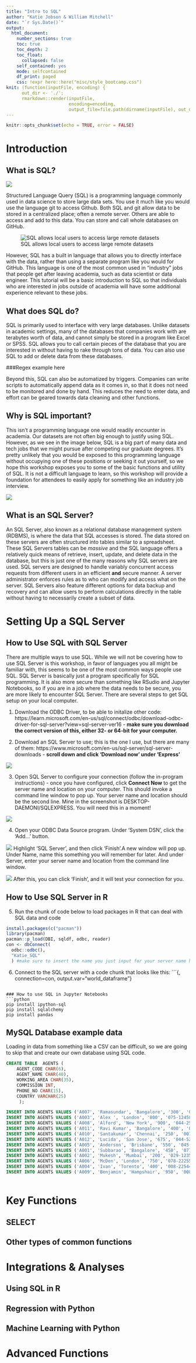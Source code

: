 ```yaml
---
title: "Intro to SQL"
author: "Katie Jobson & William Mitchell"
date: "`r Sys.Date()`"
output: 
  html_document: 
    number_sections: true
    toc: true
    toc_depth: 2
    toc_float:
      collapsed: false
    self_contained: yes
    mode: selfcontained
    df_print: paged
    css: !expr here::here("misc/style_bootcamp.css")
knit: (function(inputFile, encoding) { 
      out_dir <- './';
      rmarkdown::render(inputFile,
                        encoding=encoding, 
                        output_file=file.path(dirname(inputFile), out_dir, 'index.html')) })
---
```


```r
knitr::opts_chunk$set(echo = TRUE, error = FALSE)
```

# Introduction

## What is SQL?

![](images/logo.png)

Structured Language Query (SQL) is a programming language commonly used in data science to store large data sets. You use it much like you would use the language git to access Github. Both SQL and git allow data to be stored in a centralized place; often a remote server. Others are able to access and add to this data. You can store and call whole databases on GitHub. 

![SQL allows local users to access large remote datasets](images/demonstrate.jpg)

However, SQL has a built in language that allows you to directly interface with the data, rather than using a separate program like you would for GitHub. This language is one of the most common used in "industry" jobs that people get after leaving academia, such as data scientist or data engineer. This tutorial will be a basic introduction to SQL so that individuals who are interested in jobs outside of academia will have some additional experience relevant to these jobs. 

## What does SQL do?

SQL is primarily used to interface with very large databases. Unlike datasets in academic settings, many of the databases that companies work with are terabytes worth of data, and cannot simply be stored in a program like Excel or SPSS. SQL allows you to call certain pieces of the database that you are interested in without having to rake through tons of data. You can also use SQL to add or delete data from these databases.

###Regex example here

Beyond this, SQL can also be automatized by triggers. Companies can write scripts to automatically append data as it comes in, so that it does not need to be monitored and done by hand. This reduces the need to enter data, and effort can be geared towards data cleaning and other functions.

## Why is SQL important?

This isn't a programming language one would readily encounter in academia. Our datasets are not often big enough to justify using SQL. However, as we see in the image below, SQL is a big part of many data and tech jobs that we might pursue after competing our graduate degrees. It's pretty unlikely that you would be exposed to this programming language without occupying one of these positions or seeking it out yourself, so we hope this workshop exposes you to some of the basic functions and utility of SQL. It is not a difficult language to learn, so this workshop will provide a foundation for attendees to easily apply for something like an industry job interview.

![](images/sql_intro.png)


## What is an SQL Server?

An SQL Server, also known as a relational database management system (RDBMS), is where the data that SQL accesses is stored. The data stored on these servers are often structured into tables similar to a spreadsheet. These SQL Servers tables can be *massive* and the SQL language offers a relatively quick means of retrieve, insert, update, and delete data in the database, but this is just one of the many reasons why SQL servers are used. SQL servers are designed to handle variably concurrent access requests from different users in an efficient **and** secure manner. A server administrator enforces rules as to who can modify and access what on the server. SQL Servers also feature different options for data backup and recovery and can allow users to perform calculations directly in the table without having to necessarily create a subset of data. 

# Setting Up a SQL Server

## How to Use SQL with SQL Server

There are multiple ways to use SQL. While we will not be covering how to use SQL Server is this workshop, in favor of languages you all might be familiar with, this seems to be one of the most common ways people use SQL. SQL Server is basically just a program specifically for SQL programming. It is also more secure than something like RSudio and Jupyter Notebooks, so if you are in a job where the data needs to be secure, you are more likely to encounter SQL Server. There are several steps to get SQL setup on your local computer.


1. Download the ODBC Driver, to be able to initalize other code: https://learn.microsoft.com/en-us/sql/connect/odbc/download-odbc-driver-for-sql-server?view=sql-server-ver16 - **make sure you download the correct version of this, either 32- or 64-bit for your computer.**

2. Download an SQL Server to use; this is the one I use, but there are many of them: https://www.microsoft.com/en-us/sql-server/sql-server-downloads - **scroll down and click 'Download now' under 'Express'**

![](images/sql_server_2022.png)

3. Open SQL Server to configure your connection (follow the in-program instructions) - once you have configured, click **Connect Now** to get the server name and location on your computer. This should invoke a command line window to pop up. Your server name and location should be the second line. Mine in the screenshot is DESKTOP-DAEMONI\/SQLEXPRESS. You will need this in a moment! 

![](images/sqllcmd.png)

4. Open your ODBC Data Source program. Under 'System DSN', click the 'Add...' button. 

![](images/odbc_datasource_add.png)
Highlight 'SQL Server', and then click 'Finish'.A new window will pop up. Under Name, name this something you will remember for later. And under Server, enter your server name and location from the command line window.

![](images/newdatasource.png)
After this, you can click 'Finish', and it will test your connection for you. 

## How to Use SQL Server in R

5. Run the chunk of code below to load packages in R that can deal with SQL data and code

```r
install.packages(c("pacman"))
library(pacman)
pacman::p_load(DBI, sqldf, odbc, reader)
con <- dbConnect(
  odbc::odbc(), 
  "Katie_SQL"
  ) #make sure to insert the name you just input for your server name here
```

6. Connect to the SQL server with a code chunk that looks like this:
```{\sql, connection=con, output.var="world_dataframe"\}

```

### How to use SQL in Jupyter Notebooks
```python
pip install ipython-sql
pip install sqlalchemy
pip install pandas
```

## MySQL Database example data

Loading in data from something like a CSV can be difficult, so we are going to skip that and create our own database using SQL code. 

```sql
CREATE TABLE  AGENTS (	
    AGENT_CODE CHAR(6), 
	AGENT_NAME CHAR(40), 
	WORKING_AREA CHAR(35), 
	COMMISSION INT, 
	PHONE_NO CHAR(15), 
	COUNTRY VARCHAR(25) 
	 );
```

```sql
INSERT INTO AGENTS VALUES ('A007', 'Ramasundar', 'Bangalore', '300', '077-25814763', '');
INSERT INTO AGENTS VALUES ('A003', 'Alex ', 'London', '800', '075-12458969', '');
INSERT INTO AGENTS VALUES ('A008', 'Alford', 'New York', '900', '044-25874365', '');
INSERT INTO AGENTS VALUES ('A011', 'Ravi Kumar', 'Bangalore', '400', '077-45625874', '');
INSERT INTO AGENTS VALUES ('A010', 'Santakumar', 'Chennai', '250', '007-22388644', '');
INSERT INTO AGENTS VALUES ('A012', 'Lucida', 'San Jose', '675', '044-52981425', '');
INSERT INTO AGENTS VALUES ('A005', 'Anderson', 'Brisbane', '550', '045-21447739', '');
INSERT INTO AGENTS VALUES ('A001', 'Subbarao', 'Bangalore', '450', '077-12346674', '');
INSERT INTO AGENTS VALUES ('A002', 'Mukesh', 'Mumbai', '200', '029-12358964', '');
INSERT INTO AGENTS VALUES ('A006', 'McDen', 'London', '750', '078-22255588', '');
INSERT INTO AGENTS VALUES ('A004', 'Ivan', 'Torento', '400', '008-22544166', '');
INSERT INTO AGENTS VALUES ('A009', 'Benjamin', 'Hampshair', '950', '008-22536178', '');
```

```sql


```



# Key Functions


## SELECT


## 

## Other types of common functions



# Integrations & Analyses

## Using SQL in R

## Regression with Python

## Machine Learning with Python

# Advanced Functions

